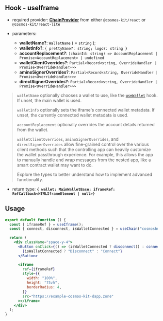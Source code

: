 ## Hook - useIframe

- required provider: [**ChainProvider**](../provider/chain-provider) from either
  `@cosmos-kit/react` or `@cosmos-kit/react-lite`

- parameters:
  - **walletName?**: `WalletName` ( = `string` );
  - **walletInfo?**: `{ prettyName?: string; logo?: string }`
  - **accountReplacement?**: `(chainId: string) => AccountReplacement | Promise<AccountReplacement> | undefined`
  - **walletClientOverrides?**: `Partial<Record<string, OverrideHandler | Promise<OverrideHandler>>>`
  - **aminoSignerOverrides?**: `Partial<Record<string, OverrideHandler | Promise<OverrideHandler>>>`
  - **directSignerOverrides?**: `Partial<Record<string, OverrideHandler | Promise<OverrideHandler>>>`

> `walletName` optionally chooses a wallet to use, like the
> [`useWallet`](./use-wallet) hook. If unset, the main wallet is used.
>
> `walletInfo` optionally sets the iframe's connected wallet metadata. If unset,
> the currently connected wallet metadata is used.
>
> `accountReplacement` optionally overrides the account details returned from
> the wallet.
>
> `walletClientOverrides`, `aminoSignerOverrides`, and `directSignerOverrides`
> allow fine-grained control over the various client methods such that the
> controlling app can heavily customize the wallet passthrough experience. For
> example, this allows the app to manually handle and wrap messages from the
> nested app, like a smart contract wallet may want to do.
>
> Explore the types to better understand how to implement advanced functionality.

- return type: **`{ wallet: MainWalletBase; iframeRef: RefCallback<HTMLIframeElement | null>}`**

## Usage

```jsx
export default function () {
  const { iframeRef } = useIframe();
  const { connect, disconnect, isWalletConnected } = useChain("cosmoshub");

  return (
    <div className="space-y-4">
      <Button onClick={() => (isWalletConnected ? disconnect() : connect())}>
        {isWalletConnected ? "Disconnect" : "Connect"}
      </Button>

      <iframe
        ref={iframeRef}
        style={{
          width: "100%",
          height: "75vh",
          borderRadius: 4,
        }}
        src="https://example-cosmos-kit-dapp.zone"
      ></iframe>
    </div>
  );
}
```
